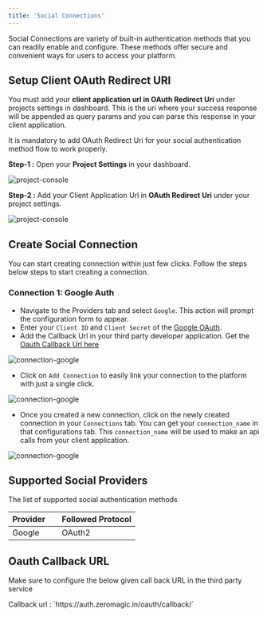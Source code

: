 ```yaml
--- 
title: 'Social Connections'
---
```


Social Connections are variety of built-in authentication methods that you can readily enable and configure. These methods offer secure and convenient ways for users to access your platform.

## Setup Client OAuth Redirect URI 
You must add your **client application url in OAuth Redirect Uri** under projects settings in dashboard. This is the uri where your success response will be appended as query params and you can parse this response in your client application.

<Note>
It is mandatory to add OAuth Redirect Uri for your social authentication method flow to work properly.
</Note>

**Step-1 :** Open your **Project Settings** in your dashboard.

![project-console](/assets/images/project-console.png)

**Step-2 :** Add your Client Application Url in **OAuth Redirect Uri** under your project settings.

![project-console](/assets/images/project-console.png)


## Create Social Connection
You can start creating connection within just few clicks. Follow the steps below steps to start creating a connection.

### Connection 1: Google Auth

- Navigate to the Providers tab and select `Google`. This action will prompt the configuration form to appear.
- Enter your `Client ID` and `Client Secret` of the [Google OAuth](https://support.google.com/cloud/answer/6158849).
- Add the Callback Url in your third party developer application. Get the [Oauth Callback Url here](/authentication/methods/social#oauth-callback-url)


![connection-google](/assets/images/connection-google.png)

- Click on `Add Connection` to easily link your connection to the platform with just a single click.

![connection-google](/assets/images/connection-google.png)

- Once you created a new connection, click on the newly created connection in your `Connections` tab. You can get your `connection_name` in that configurations tab. This `connection_name` will be used to make an api calls from your client application.

![connection-google](/assets/images/connection-google.png)


## Supported Social Providers

The list of supported social authentication methods

| Provider    | Followed Protocol |
|-------------|------------------|
| Google    | OAuth2 |


## Oauth Callback URL
Make sure to configure the below given call back URL in the third party service

<Note>
Callback url : `https://auth.zeromagic.in/oauth/callback/`
</Note>
